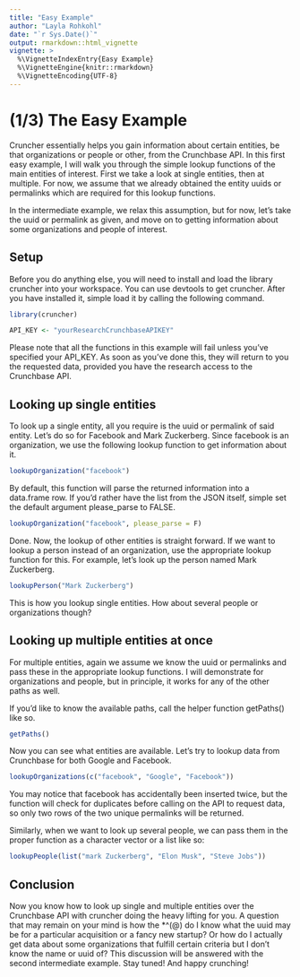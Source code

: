 ```yaml
---
title: "Easy Example"
author: "Layla Rohkohl"
date: "`r Sys.Date()`"
output: rmarkdown::html_vignette
vignette: >
  %\VignetteIndexEntry{Easy Example}
  %\VignetteEngine{knitr::rmarkdown}
  %\VignetteEncoding{UTF-8}
---
```


# (1/3) The Easy Example

Cruncher essentially helps you gain information about certain entities, be that organizations or people or other, from the Crunchbase API. In this first easy example, I will walk you through the simple lookup functions of the main entities of interest. First we take a look at single entities, then at multiple. For now, we assume that we already obtained the entity uuids or permalinks which are required for this lookup functions. 

In the intermediate example, we relax this assumption, but for now, let's take the uuid or permalink as given, and move on to getting information about some organizations and people of interest.

## Setup

Before you do anything else, you will need to install and load the library cruncher into your workspace. You can use devtools to get cruncher. After you have installed it, simple load it by calling the following command.

```r
library(cruncher)

API_KEY <- "yourResearchCrunchbaseAPIKEY"
```

Please note that all the functions in this example will fail unless you've specified your API_KEY. As soon as you've done this, they will return to you the requested data, provided you have the research access to the Crunchbase API.

## Looking up single entities

To look up a single entity, all you require is the uuid or permalink of said entity. Let's do so for Facebook and Mark Zuckerberg. Since facebook is an organization, we use the following lookup function to get information about it.

```r
lookupOrganization("facebook")
```

By default, this function will parse the returned information into a data.frame row. If you'd rather have the list from the JSON itself, simple set the default argument please_parse to FALSE.

```r
lookupOrganization("facebook", please_parse = F)
```

Done. Now, the lookup of other entities is straight forward. If we want to lookup a person instead of an organization, use the appropriate lookup function for this. For example, let's look up the person named Mark Zuckerberg.

```r
lookupPerson("Mark Zuckerberg")
```

This is how you lookup single entities. How about several people or organizations though?

## Looking up multiple entities at once

For multiple entities, again we assume we know the uuid or permalinks and pass these in the appropriate lookup functions. I will demonstrate for organizations and people, but in principle, it works for any of the other paths as well.

If you'd like to know the available paths, call the helper function getPaths() like so.

```r
getPaths()
```

Now you can see what entities are available. Let's try to lookup data from Crunchbase for both Google and Facebook.

```r
lookupOrganizations(c("facebook", "Google", "Facebook"))
```

You may notice that facebook has accidentally been inserted twice, but the function will check for duplicates before calling on the API to request data, so only two rows of the two unique permalinks will be returned.


Similarly, when we want to look up several people, we can pass them in the proper function as a character vector or a list like so:

```r
lookupPeople(list("mark Zuckerberg", "Elon Musk", "Steve Jobs"))
```


## Conclusion

Now you know how to look up single and multiple entities over the Crunchbase API with cruncher doing the heavy lifting for you. A question that may remain on your mind is how the *^(@) do I know what the uuid may be for a particular acquisition or a fancy new startup? Or how do I actually get data about some organizations that fulfill certain criteria but I don't know the name or uuid of? This discussion will be answered with the second intermediate example. Stay tuned! And happy crunching!



